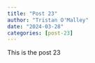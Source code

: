 ```yaml
---
title: "Post 23"
author: "Tristan O'Malley"
date: "2024-03-28"
categories: [post-23]
---
```


This is the post 23

